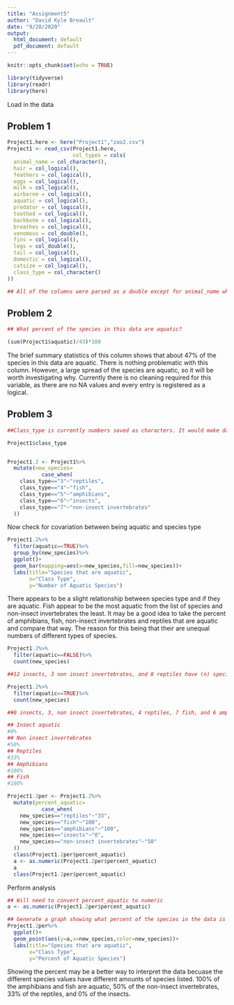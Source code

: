 ```yaml
---
title: "Assignment5"
author: "David Kyle Breault"
date: "9/20/2020"
output:
  html_document: default
  pdf_document: default
---
```


```r
knitr::opts_chunk$set(echo = TRUE)
```

```r
library(tidyverse)
library(readr)
library(here)
```

Load in the data

## Problem 1

```r
Project1.here <- here("Project1","zoo2.csv")
Project1 <- read_csv(Project1.here,
                     col_types = cols(
  animal_name = col_character(),
  hair = col_logical(),
  feathers = col_logical(),
  eggs = col_logical(),
  milk = col_logical(),
  airborne = col_logical(),
  aquatic = col_logical(),
  predator = col_logical(),
  toothed = col_logical(),
  backbone = col_logical(),
  breathes = col_logical(),
  venomous = col_double(),
  fins = col_logical(),
  legs = col_double(),
  tail = col_logical(),
  domestic = col_logical(),
  catsize = col_logical(),
  class_type = col_character()
))

## All of the columns were parsed as a double except for animal_name which was parsed as a character. All of the other columns with the except of legs and class_type used 1 and 0s to display logicals, or True and False. For preliminary analysis, these columns were parsed to logicals to display True and False, but this may be changed later as future analysis occurs. class_type was intially parsed as a double, but it was changed to a character. This is because each number in class_type represents a specific type of animal (example: 3 is reptiles, 4 fish, 5 amphibians, 6 insects, 7 non-insect invertebrates.)
```

## Problem 2

```r
## What percent of the species in this data are aquatic?

(sum(Project1$aquatic)/43)*100

```

The brief summary statistics of this column shows that about 47% of the species in this data are aquatic. There is nothing problematic with this column. However, a large spread of the species are aquatic, so it will be worth investigating why. Currently there is no cleaning required for this variable, as there are no NA values and every entry is registered as a logical.

## Problem 3

```r
##Class_type is currently numbers saved as characters. It would make data interpretation and visualization easier if class_type are given the proper names respective to what information it holds.

Project1$class_type


Project1.2 <- Project1%>%
  mutate(new_species=
           case_when(
    class_type=="3"~"reptiles",
    class_type=="4"~"fish",
    class_type=="5"~"amphibians",
    class_type=="6"~"insects",
    class_type=="7"~"non-insect invertebrates"
  ))
```

Now check for covariation between being aquatic and species type

```r
Project1.2%>%
  filter(aquatic==TRUE)%>%
  group_by(new_species)%>%
  ggplot()+
  geom_bar(mapping=aes(x=new_species,fill=new_species))+
  labs(title="Species that are aquatic",
       x="Class Type",
       y="Number of Aquatic Species")
```

There appears to be a slight relationship between species type and if they are aquatic. Fish appear to be the most aquatic from the list of species and non-insect invertebrates the least. It may be a good idea to take the percent of amphibians, fish, non-insect invertebrates and reptiles that are aquatic and compare that way. The reason for this being that their are unequal numbers of different types of species.


```r
Project1.2%>%
  filter(aquatic==FALSE)%>%
  count(new_species)

##12 insects, 3 non insect invertebrates, and 8 reptiles have (n) species that are not aquatic

Project1.2%>%
  filter(aquatic==TRUE)%>%
  count(new_species)

##0 insects, 3, non insect invertebrates, 4 reptiles, 7 fish, and 6 amphibians have (n) species that are aquatic

## Insect aquatic
#0%
## Non insect invertebrates
#50%
## Reptiles
#33%
## Amphibians
#100%
## Fish
#100%

Project1.2per <- Project1.2%>%
  mutate(percent_aquatic=
           case_when(
    new_species=="reptiles"~"33",
    new_species=="fish"~"100",
    new_species=="amphibians"~"100",
    new_species=="insects"~"0",
    new_species=="non-insect invertebrates"~"50"
  ))
  class(Project1.2per$percent_aquatic)
  a <- as.numeric(Project1.2per$percent_aquatic)
  a
  class(Project1.2per$percent_aquatic)
```

Perform analysis

```r
## Will need to convert percent_aquatic to numeric
a <- as.numeric(Project1.2per$percent_aquatic)

## Generate a graph showing what percent of the species in the data is aquatic
Project1.2per%>%
  ggplot()+
  geom_point(aes(y=a,x=new_species,color=new_species))+
  labs(title="Species that are aquatic",
       x="Class Type",
       y="Percent of Aquatic Species")
```

Showing the percent may be a better way to interpret the data becuase the different species values have different amounts of species listed. 100% of the amphibians and fish are aquatic, 50% of the non-insect invertebrates, 33% of the reptiles, and 0% of the insects.
